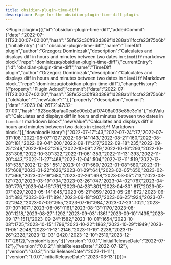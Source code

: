 ---
title: obsidian-plugin-time-diff
description: Page for the obsidian-plugin-time-diff plugin.
---


<Plugin plugin={({"id":"obsidian-plugin-time-diff","addedCommit":{"date":"2022-07-11T23:00:07+02:00","hash":"58fe52c30ff93d389f1d288ab11fccfe23f75b6b"},"initialEntry":{"id":"obsidian-plugin-time-diff","name":"TimeDiff plugin","author":"Grzegorz Dominiczak","description":"Calculates and displays diff in hours and minutes between two dates in `timediff` markdown block","repo":"dominiczaq/obsidian-plugin-time-diff"},"currentEntry":{"id":"obsidian-plugin-time-diff","name":"TimeDiff plugin","author":"Grzegorz Dominiczak","description":"Calculates and displays diff in hours and minutes between two dates in `timediff` Markdown block.","repo":"dominiczaq/obsidian-plugin-time-diff"},"changeHistory":[{"property":"Plugin Added","commit":{"date":"2022-07-11T23:00:07+02:00","hash":"58fe52c30ff93d389f1d288ab11fccfe23f75b6b"},"oldValue":"","newValue":""},{"property":"description","commit":{"date":"2023-04-26T21:47:32-07:00","hash":"923ce8bafaa0ea8e00cb2af07408a033e85e3c1d"},"oldValue":"Calculates and displays diff in hours and minutes between two dates in `timediff` markdown block","newValue":"Calculates and displays diff in hours and minutes between two dates in `timediff` Markdown block."}],"downloadHistory":{"2022-07-17":43,"2022-07-24":77,"2022-07-31":108,"2022-08-07":127,"2022-08-14":143,"2022-08-21":160,"2022-08-28":181,"2022-09-04":200,"2022-09-11":217,"2022-09-18":235,"2022-09-25":248,"2022-10-02":265,"2022-10-09":279,"2022-10-16":293,"2022-10-23":308,"2022-10-30":322,"2022-11-06":353,"2022-11-13":393,"2022-11-20":443,"2022-11-27":468,"2022-12-04":504,"2022-12-11":519,"2022-12-18":535,"2022-12-25":551,"2023-01-01":560,"2023-01-08":580,"2023-01-15":608,"2023-01-22":626,"2023-01-29":641,"2023-02-05":650,"2023-02-12":666,"2023-02-19":680,"2023-02-26":698,"2023-03-05":713,"2023-03-12":720,"2023-03-19":734,"2023-03-26":747,"2023-04-02":767,"2023-04-09":779,"2023-04-16":791,"2023-04-23":801,"2023-04-30":817,"2023-05-07":829,"2023-05-14":845,"2023-05-21":859,"2023-05-28":872,"2023-06-04":883,"2023-06-11":894,"2023-06-18":907,"2023-06-25":924,"2023-07-02":942,"2023-07-09":955,"2023-07-16":984,"2023-07-23":1021,"2023-07-30":1071,"2023-08-06":1161,"2023-08-13":1170,"2023-08-20":1218,"2023-08-27":1292,"2023-09-03":1361,"2023-09-10":1435,"2023-09-17":1511,"2023-09-24":1582,"2023-10-01":1654,"2023-10-08":1725,"2023-10-15":1796,"2023-10-22":1862,"2023-10-29":1949,"2023-11-05":2048,"2023-11-12":2146,"2023-11-19":2238,"2023-11-26":2328,"2023-12-03":2420,"2023-12-10":2519,"2023-12-17":2612},"versionHistory":[{"version":"0.0.1","initialReleaseDate":"2022-07-12"},{"version":"0.0.2","initialReleaseDate":"2022-07-12"},{"version":"0.0.3","initialReleaseDate":"2022-11-11"},{"version":"1.0.0","initialReleaseDate":"2023-03-13"}]})}></Plugin>
